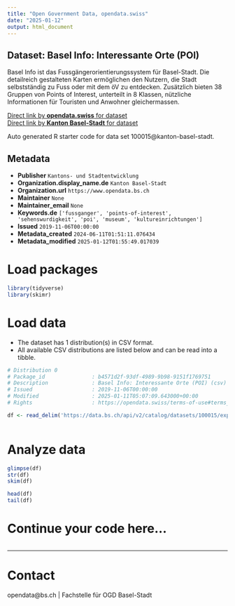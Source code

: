 ```yaml
---
title: "Open Government Data, opendata.swiss"
date: "2025-01-12"
output: html_document
---
```


## Dataset: Basel Info: Interessante Orte (POI)

Basel Info ist das Fussgängerorientierungssystem für Basel-Stadt. Die detailreich gestalteten Karten ermöglichen den Nutzern, die Stadt selbstständig zu Fuss oder mit dem öV zu entdecken. Zusätzlich bieten 38 Gruppen von Points of Interest, unterteilt in 8 Klassen, nützliche Informationen für Touristen und Anwohner gleichermassen.

[Direct link by **opendata.swiss** for dataset](https://opendata.swiss/de/dataset/basel-info-interessante-orte-poi)<br>
[Direct link by **Kanton Basel-Stadt** for dataset](https://data.bs.ch/explore/dataset/100015/)

Auto generated R starter code for data set 100015@kanton-basel-stadt.

## Metadata

- **Publisher** `Kantons- und Stadtentwicklung`
- **Organization.display_name.de** `Kanton Basel-Stadt`
- **Organization.url** `https://www.opendata.bs.ch`
- **Maintainer** `None`
- **Maintainer_email** `None`
- **Keywords.de** `['fussganger', 'points-of-interest', 'sehenswurdigkeit', 'poi', 'museum', 'kultureinrichtungen']`
- **Issued** `2019-11-06T00:00:00`
- **Metadata_created** `2024-06-11T01:51:11.076434`
- **Metadata_modified** `2025-01-12T01:55:49.017039`


# Load packages

```r

library(tidyverse)
library(skimr)

```

# Load data

-   The dataset has 1 distribution(s) in CSV format.
-   All available CSV distributions are listed below and can be read into a tibble.

```r

# Distribution 0
# Package_id               : b4571d2f-93df-4989-9b98-9151f1769751
# Description              : Basel Info: Interessante Orte (POI) (csv)
# Issued                   : 2019-11-06T00:00:00
# Modified                 : 2025-01-11T05:07:09.643000+00:00
# Rights                   : https://opendata.swiss/terms-of-use#terms_by

df <- read_delim('https://data.bs.ch/api/v2/catalog/datasets/100015/exports/csv?use_labels=true')



```

# Analyze data

```r

glimpse(df)
str(df)
skim(df)

head(df)
tail(df)

```

# Continue your code here...

```r

```

------------------------------------------------------------------------

# Contact

opendata@bs.ch | Fachstelle für OGD Basel-Stadt
